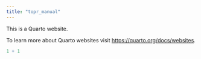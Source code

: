 ```yaml
---
title: "topr_manual"
---
```


This is a Quarto website.

To learn more about Quarto websites visit <https://quarto.org/docs/websites>.

```r
1 + 1
```
